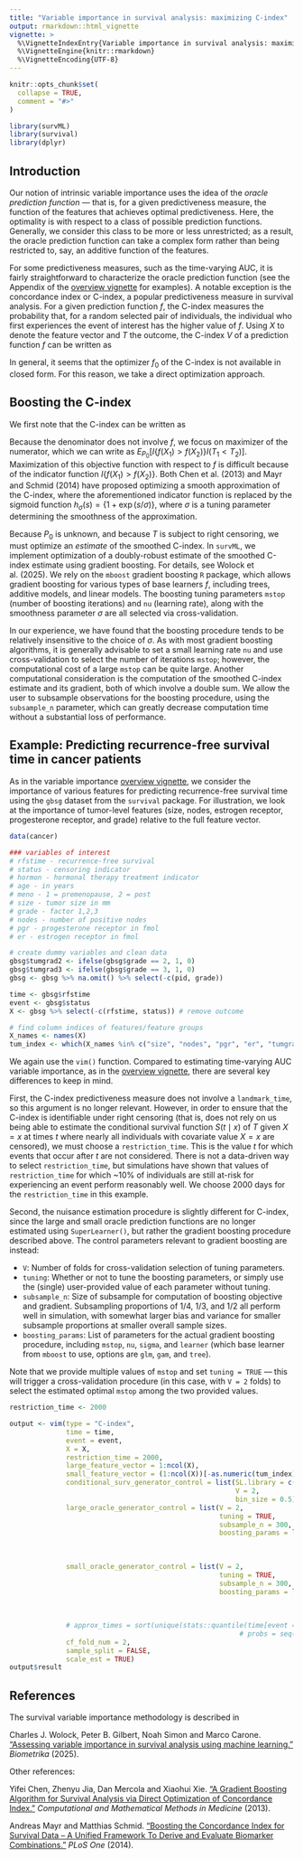 ```yaml
---
title: "Variable importance in survival analysis: maximizing C-index"
output: rmarkdown::html_vignette
vignette: >
  %\VignetteIndexEntry{Variable importance in survival analysis: maximizing C-index}
  %\VignetteEngine{knitr::rmarkdown}
  %\VignetteEncoding{UTF-8}
---
```


```r
knitr::opts_chunk$set(
  collapse = TRUE,
  comment = "#>"
)
```

```r
library(survML)
library(survival)
library(dplyr)
```

## Introduction

Our notion of intrinsic variable importance uses the idea of the *oracle prediction function* --- that is, for a given predictiveness measure, the function of the features that achieves optimal predictiveness. Here, the optimality is with respect to a class of possible prediction functions. Generally, we consider this class to be more or less unrestricted; as a result, the oracle prediction function can take a complex form rather than being restricted to, say, an additive function of the features. 

For some predictiveness measures, such as the time-varying AUC, it is fairly straightforward to characterize the oracle prediction function (see the Appendix of the [overview vignette](https://cwolock.github.io/survML/articles/variable_importance.html) for examples). A notable exception is the concordance index or C-index, a popular predictiveness measure in survival analysis. For a given prediction function $f$, the C-index measures the probability that, for a random selected pair of individuals, the individual who first experiences the event of interest has the higher value of $f$. Using $X$ to denote the feature vector and $T$ the outcome, the C-index $V$ of a prediction function $f$ can be written as

\begin{align*}
V(f, P_0) = P_0\left\{f(X_1) > f(X_2) \mid T_1 < T_2 \right\}.
\end{align*}

In general, it seems that the optimizer $f_0$ of the C-index is not available in closed form. For this reason, we take a direct optimization approach. 

## Boosting the C-index

We first note that the C-index can be written as 

\begin{align*}
V(f, P_0) = P_0\left\{f(X_1) > f(X_2) \mid T_1 < T_2 \right\} = \frac{P_0\left\{f(X_1) > f(X_2), T_1 < T_2 \right\}}{P_0\left\{T_1 < T_2 \right\}}. 
\end{align*}

Because the denominator does not involve $f$, we focus on maximizer of the numerator, which we can write as $E_{P_0}\left[I\{f(X_1) > f(X_2)\}I(T_1 < T_2)\right]$. Maximization of this objective function with respect to $f$ is difficult because of the indicator function $I\{f(X_1) > f(X_2)\}$. Both Chen et al. (2013) and Mayr and Schmid (2014) have proposed optimizing a smooth approximation of the C-index, where the aforementioned indicator function is replaced by the sigmoid function $h_\sigma(s) = \{1 + \exp(s/\sigma)\}$, where $\sigma$ is a tuning parameter determining the smoothness of the approximation. 

Because $P_0$ is unknown, and because $T$ is subject to right censoring, we must optimize an *estimate* of the smoothed C-index. In `survML`, we implement optimization of a doubly-robust estimate of the smoothed C-index estimate using gradient boosting. For details, see Wolock et al. (2025). We rely on the `mboost` gradient boosting `R` package, which allows gradient boosting for various types of base learners $f$, including trees, additive models, and linear models. The boosting tuning parameters `mstop` (number of boosting iterations) and `nu` (learning rate), along with the smoothness parameter $\sigma$ are all selected via cross-validation. 

In our experience, we have found that the boosting procedure tends to be relatively insensitive to the choice of $\sigma$. As with most gradient boosting algorithms, it is generally advisable to set a small learning rate `nu` and use cross-validation to select the number of iterations `mstop`; however, the computational cost of a large `mstop` can be quite large. Another computational consideration is the computation of the smoothed C-index estimate and its gradient, both of which involve a double sum. We allow the user to subsample observations for the boosting procedure, using the `subsample_n` parameter, which can greatly decrease computation time without a substantial loss of performance. 

## Example: Predicting recurrence-free survival time in cancer patients

As in the variable importance [overview vignette](https://cwolock.github.io/survML/articles/variable_importance.html), we consider the importance of various features for predicting recurrence-free survival time using the `gbsg` dataset from the `survival` package. For illustration, we look at the importance of tumor-level features (size, nodes, estrogen receptor, progesterone receptor, and grade) relative to the full feature vector. 

```r
data(cancer)

### variables of interest
# rfstime - recurrence-free survival
# status - censoring indicator
# hormon - hormonal therapy treatment indicator
# age - in years
# meno - 1 = premenopause, 2 = post
# size - tumor size in mm
# grade - factor 1,2,3
# nodes - number of positive nodes
# pgr - progesterone receptor in fmol
# er - estrogen receptor in fmol

# create dummy variables and clean data
gbsg$tumgrad2 <- ifelse(gbsg$grade == 2, 1, 0)
gbsg$tumgrad3 <- ifelse(gbsg$grade == 3, 1, 0)
gbsg <- gbsg %>% na.omit() %>% select(-c(pid, grade))

time <- gbsg$rfstime
event <- gbsg$status
X <- gbsg %>% select(-c(rfstime, status)) # remove outcome 

# find column indices of features/feature groups
X_names <- names(X)
tum_index <- which(X_names %in% c("size", "nodes", "pgr", "er", "tumgrad2", "tumgrad3"))
```

We again use the `vim()` function. Compared to estimating time-varying AUC variable importance, as in the [overview vignette](https://cwolock.github.io/survML/articles/variable_importance.html), there are several key differences to keep in mind. 

First, the C-index predictiveness measure does not involve a `landmark_time`, so this argument is no longer relevant. However, in order to ensure that the C-index is identifiable under right censoring (that is, does not rely on us being able to estimate the conditional survival function $S(t \mid x)$ of $T$ given $X = x$ at times $t$ where nearly all individuals with covariate value $X = x$ are censored), we must choose a `restriction_time`. This is the value $t$ for which events that occur after $t$ are not considered. There is not a data-driven way to select `restriction_time`, but simulations have shown that values of `restriction_time` for which ~10% of individuals are still at-risk for experiencing an event perform reasonably well. We choose 2000 days for the `restriction_time` in this example. 

Second, the nuisance estimation procedure is slightly different for C-index, since the large and small oracle prediction functions are no longer estimated using `SuperLearner()`, but rather the gradient boosting procedure described above. The control parameters relevant to gradient boosting are instead:

* `V`: Number of folds for cross-validation selection of tuning parameters. 
* `tuning`: Whether or not to tune the boosting parameters, or simply use the (single) user-provided value of each parameter without tuning. 
* `subsample_n`: Size of subsample for computation of boosting objective and gradient. Subsampling proportions of 1/4, 1/3, and 1/2 all perform well in simulation, with somewhat larger bias and variance for smaller subsample proportions at smaller overall sample sizes. 
* `boosting_params`: List of parameters for the actual gradient boosting procedure, including `mstop`, `nu`, `sigma`, and `learner` (which base learner from `mboost` to use, options are `glm`, `gam`, and `tree`).

Note that we provide multiple values of `mstop` and set `tuning = TRUE` --- this will trigger a cross-validation procedure (in this case, with `V = 2` folds) to select the estimated optimal `mstop` among the two provided values. 

```r
restriction_time <- 2000

output <- vim(type = "C-index",
              time = time,
              event = event,
              X = X,
              restriction_time = 2000,
              large_feature_vector = 1:ncol(X),
              small_feature_vector = (1:ncol(X))[-as.numeric(tum_index)],
              conditional_surv_generator_control = list(SL.library = c("SL.mean", "SL.glm"),
                                                        V = 2,
                                                        bin_size = 0.5),
              large_oracle_generator_control = list(V = 2,
                                                    tuning = TRUE,
                                                    subsample_n = 300,
                                                    boosting_params = list(mstop = c(100, 200),
                                                                           nu = 0.1,
                                                                           sigma = 0.1,
                                                                           learner = "glm")),
              small_oracle_generator_control = list(V = 2,
                                                    tuning = TRUE,
                                                    subsample_n = 300,
                                                    boosting_params = list(mstop = c(100, 200),
                                                                           nu = 0.1,
                                                                           sigma = 0.1,
                                                                           learner = "glm")),
              # approx_times = sort(unique(stats::quantile(time[event == 1 & time <= 2000],
                                                         # probs = seq(0, 1, by = 0.025)))),
              cf_fold_num = 2,
              sample_split = FALSE,
              scale_est = TRUE)
output$result
```



## References

The survival variable importance methodology is described in

Charles J. Wolock, Peter B. Gilbert, Noah Simon and Marco Carone. ["Assessing variable importance in survival analysis using machine learning."](https://doi.org/10.1093/biomet/asae061) *Biometrika* (2025). 

Other references: 

Yifei Chen, Zhenyu Jia, Dan Mercola and Xiaohui Xie. ["A Gradient Boosting Algorithm for Survival Analysis via Direct Optimization of Concordance Index."](https://doi.org/10.1155/2013/873595) *Computational and Mathematical Methods in Medicine* (2013). 

Andreas Mayr and Matthias Schmid. ["Boosting the Concordance Index for Survival Data – A Unified Framework To Derive and Evaluate Biomarker Combinations."](https://doi.org/10.1371/journal.pone.0084483) *PLoS One* (2014). 


